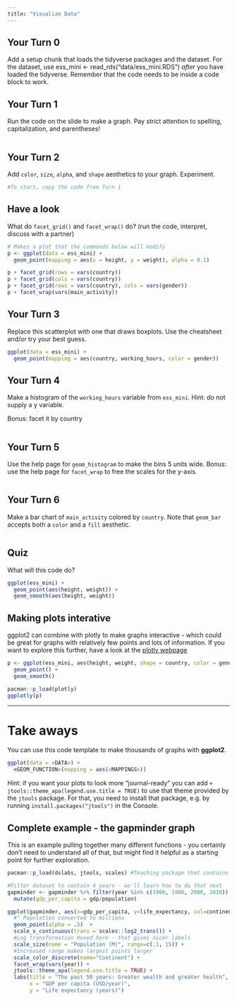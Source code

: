 ```yaml
---
title: "Visualize Data"
---
```


## Your Turn 0

Add a setup chunk that loads the tidyverse packages and the dataset. For the dataset, use 
ess_mini <- read_rds("data/ess_mini.RDS")
*after* you have loaded the tidyverse. Remember that the code needs to be inside a code block to work.



## Your Turn 1

Run the code on the slide to make a graph. Pay strict attention to spelling, capitalization, and parentheses!
```r
 
```

## Your Turn 2

Add `color`, `size`, `alpha`, and `shape` aesthetics to your graph. Experiment.  

```r
#To start, copy the code from Turn 1
```

## Have a look

What do `facet_grid()` and `facet_wrap()` do? 
(run the code, interpret, discuss with a partner)

```r
# Makes a plot that the commands below will modify
p <- ggplot(data = ess_mini) +
  geom_point(mapping = aes(x = height, y = weight), alpha = 0.1)

p + facet_grid(rows = vars(country))
p + facet_grid(cols = vars(country))
p + facet_grid(rows = vars(country), cols = vars(gender))
p + facet_wrap(vars(main_activity))
```

## Your Turn 3

Replace this scatterplot with one that draws boxplots. Use the cheatsheet and/or try your best guess.

```r
ggplot(data = ess_mini) +
  geom_point(mapping = aes(country, working_hours, color = gender))
```

## Your Turn 4

Make a histogram of the `working_hours` variable from `ess_mini`. Hint: do not supply a y variable.

Bonus: facet it by country

```r

```

## Your Turn 5

Use the help page for `geom_histogram` to make the bins 5 units wide.
Bonus: use the help page for `facet_wrap` to free the scales for the y-axis.

```r

```

## Your Turn 6

Make a bar chart of `main_activity` colored by `country`. Note that `geom_bar` accepts both a `color` and a `fill` aesthetic.

```r

```

## Quiz

What will this code do?

```r
ggplot(ess_mini) + 
  geom_point(aes(height, weight)) +
  geom_smooth(aes(height, weight))
```

## Making plots interative

ggplot2 can combine with plotly to make graphs interactive - which could be great for graphs with relatively few points and lots of information. If you want to explore this further, have a look at the [plotly webpage](plot.ly/ggplot2/)

```r
p <- ggplot(ess_mini, aes(height, weight, shape = country, color = gender)) + 
  geom_point() +
  geom_smooth()

pacman::p_load(plotly)
ggplotly(p)
```

***

# Take aways

You can use this code template to make thousands of graphs with **ggplot2**.

```r
ggplot(data = <DATA>) +
  <GEOM_FUNCTION>(mapping = aes(<MAPPINGS>))
```

Hint: if you want your plots to look more "journal-ready" you can add `+ jtools::theme_apa(legend.use.title = TRUE)` to use that theme provided by the `jtools` package. For that, you need to install that package, e.g. by running `install.packages("jtools")` in the Console.

## Complete example - the gapminder graph

This is an example pulling together many different functions - you certainly don't need to understand all of that, but might find it helpful as a starting point for further exploration.

```r
pacman::p_load(dslabs, jtools, scales) #Teaching package that contains the gapminder dataset

#Filter dataset to contain 4 years - we'll learn how to do that next
gapminder <- gapminder %>% filter(year %in% c(1960, 1980, 2000, 2010)) %>% 
  mutate(gdp_per_capita = gdp/population)

ggplot(gapminder, aes(x=gdp_per_capita, y=life_expectancy, col=continent, size=population/10^6)) +
  #^ Population converted to millions
  geom_point(alpha = .5)  + 
  scale_x_continuous(trans = scales::log2_trans()) +
  #Log transformation moved here - that gives nicer labels
  scale_size(name = "Population (M)", range=c(.1, 15)) + 
  #Increased range makes largest points larger
  scale_color_discrete(name="Continent") + 
  facet_wrap(vars(year)) + 
  jtools::theme_apa(legend.use.title = TRUE) + 
  labs(title = "The past 50 years: Greater wealth and greater health",
       x = "GDP per capita (USD/year)",
       y = "Life expectancy (years)")
```

